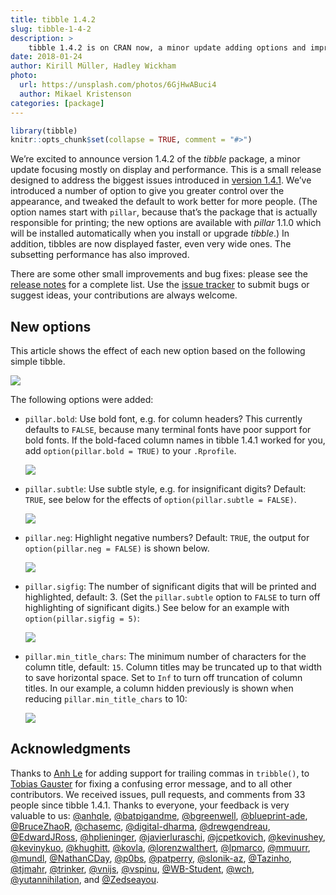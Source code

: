 ```yaml
---
title: tibble 1.4.2
slug: tibble-1-4-2
description: >
    tibble 1.4.2 is on CRAN now, a minor update adding options and improving performance.
date: 2018-01-24
author: Kirill Müller, Hadley Wickham
photo:
  url: https://unsplash.com/photos/6GjHwABuci4
  author: Mikael Kristenson
categories: [package]
---
```



```r
library(tibble)
knitr::opts_chunk$set(collapse = TRUE, comment = "#>")
```

We’re excited to announce version 1.4.2 of the *tibble* package, a minor update focusing mostly on display and performance.  This is a small release designed to address the biggest issues introduced in [version 1.4.1](tibble-1-4-1). We've introduced a number of option to give you greater control over the appearance, and tweaked the default to work better for more people. (The option names start with `pillar`, because that's the package that is actually responsible for printing; the new options are available with *pillar* 1.1.0 which will be installed automatically when you install or upgrade *tibble*.)
In addition, tibbles are now displayed faster, even very wide ones. The subsetting performance has also improved.

There are some other small improvements and bug fixes: please see the [release notes](https://github.com/tidyverse/tibble/releases/tag/v1.4.2) for a complete list.  Use the [issue tracker](https://github.com/tidyverse/tibble/issues) to submit bugs or suggest ideas, your contributions are always welcome.

## New options

This article shows the effect of each new option based on the following simple tibble.

![](/images/tibble-1-4-2/default.png)

The following options were added:

- `pillar.bold`: Use bold font, e.g. for column headers? This currently defaults to `FALSE`, because many terminal fonts have poor support for bold fonts. If the bold-faced column names in tibble 1.4.1 worked for you, add `option(pillar.bold = TRUE)` to your `.Rprofile`.

    ![](/images/tibble-1-4-2/bold.png)

- `pillar.subtle`: Use subtle style, e.g. for insignificant digits? Default: `TRUE`, see below for the effects of `option(pillar.subtle = FALSE)`.

    ![](/images/tibble-1-4-2/subtle.png)

- `pillar.neg`: Highlight negative numbers? Default: `TRUE`, the output for `option(pillar.neg = FALSE)` is shown below.

    ![](/images/tibble-1-4-2/neg.png)

- `pillar.sigfig`: The number of significant digits that will be printed and
    highlighted, default: 3.  (Set the `pillar.subtle` option to `FALSE` to
    turn off highlighting of significant digits.)  See below for an example with
    `option(pillar.sigfig = 5)`:

    ![](/images/tibble-1-4-2/sigfig-5.png)

- `pillar.min_title_chars`: The minimum number of characters for the column
    title, default: `15`.  Column titles may be truncated up to that width to
    save horizontal space. Set to `Inf` to turn off truncation of column
    titles.  In our example, a column hidden previously is shown when reducing
    `pillar.min_title_chars` to 10:

    ![](/images/tibble-1-4-2/min-title-chars-10.png)

## Acknowledgments

Thanks to [Anh Le](https://github.com/anhqle) for adding support for trailing commas in `tribble()`, to [Tobias Gauster](https://github.com/mundl) for fixing a confusing error message, and to all other contributors.  We received issues, pull requests, and comments from 33 people since tibble 1.4.1. Thanks to everyone, your feedback is very valuable to us: [\@anhqle](https://github.com/anhqle), [\@batpigandme](https://github.com/batpigandme), [\@bgreenwell](https://github.com/bgreenwell), [\@blueprint-ade](https://github.com/blueprint-ade), [\@BruceZhaoR](https://github.com/BruceZhaoR), [\@chasemc](https://github.com/chasemc), [\@digital-dharma](https://github.com/digital-dharma), [\@drewgendreau](https://github.com/drewgendreau), [\@EdwardJRoss](https://github.com/EdwardJRoss), [\@hplieninger](https://github.com/hplieninger), [\@javierluraschi](https://github.com/javierluraschi), [\@jcpetkovich](https://github.com/jcpetkovich), [\@kevinushey](https://github.com/kevinushey), [\@kevinykuo](https://github.com/kevinykuo), [\@khughitt](https://github.com/khughitt), [\@kovla](https://github.com/kovla), [\@lorenzwalthert](https://github.com/lorenzwalthert), [\@lpmarco](https://github.com/lpmarco), [\@mmuurr](https://github.com/mmuurr), [\@mundl](https://github.com/mundl), [\@NathanCDay](https://github.com/NathanCDay), [\@p0bs](https://github.com/p0bs), [\@patperry](https://github.com/patperry), [\@slonik-az](https://github.com/slonik-az), [\@Tazinho](https://github.com/Tazinho), [\@tjmahr](https://github.com/tjmahr), [\@trinker](https://github.com/trinker), [\@vnijs](https://github.com/vnijs), [\@vspinu](https://github.com/vspinu), [\@WB-Student](https://github.com/WB-Student), [\@wch](https://github.com/wch), [\@yutannihilation](https://github.com/yutannihilation), and [\@Zedseayou](https://github.com/Zedseayou).
